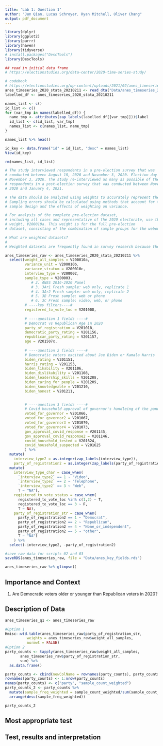```yaml
---
title: 'Lab 1: Question 1'
author: "Jun Qian, Lucas Schroyer, Ryan Mitchell, Oliver Chang"
output: pdf_document
---
```


```r
library(dplyr)
library(ggplot2) 
library(purrr)
library(haven)
library(tidyverse)
# install.packages("DescTools")
library(DescTools)
```

```r
## read in initial data frame
# https://electionstudies.org/data-center/2020-time-series-study/

# codebook
# https://electionstudies.org/wp-content/uploads/2021/02/anes_timeseries_2020_userguidecodebook_20210211.pdf
anes_timeseries_2020_stata_20210211 <- read_dta("Data/anes_timeseries_2020_stata_20210211.dta")
labelled_df <- anes_timeseries_2020_stata_20210211

names_list <- c()
id_list <- c()
for (var_tmp in names(labelled_df)) {
  name_tmp <- attributes(zap_labels(labelled_df[[var_tmp]]))$label
  id_list <- c(id_list, var_tmp)
  names_list <- c(names_list, name_tmp)
}

names_list %>% head()

id_key <- data.frame("id" = id_list, "desc" = names_list)
View(id_key)

rm(names_list, id_list)


```

``` r
# The study interviewed respondents in a pre-election survey that was
# conducted between August 18, 2020 and November 3, 2020. Election day was
# November 3, 2020. The study re-interviewed as many as possible of the same
# respondents in a post-election survey that was conducted between November 8,
# 2020 and January 4, 2021.

# The data should be analyzed using weights to accurately represent the population.
# Sampling errors should be calculated using methods that account for the complex
# sample design and the effects of weighting on variance.

# For analysis of the complete pre-election dataset,
# including all cases and representative of the 2020 electorate, use the full sample
# weight, V200010a. This weight is for the full pre-election
# dataset, consisting of the combination of sample groups for the webonly, mixed web, and mixed video modes, and the 2016-2020 panel cases combined. Most analyses should use this weight unless the sample group is intended to be limited to one of the subsets below

# What are weighted datasets?
# 
# Weighted datasets are frequently found in survey research because the respondents to a survey are sampled from a larger population of interest. The respondents to the sample represent themselves and others in their "weight class" who were not included in the sample. So the weights essentially inflate (or deflate) the value for each row in the dataset to represent the population.

anes_timeseries_raw <- anes_timeseries_2020_stata_20210211 %>% 
  select(weight_all_samples = V200010a,
         variance_unit = V200010b,
         variance_stratum = V200010c,
         interview_type = V200002,
         sample_type = V200003,
            # 2. ANES 2016-2020 Panel
            # 3. 3Ar1 Fresh sample: web only, replicate 1
            # 4. 3Ar2 Fresh sample: web only, replicate 2
            # 5. 3B Fresh sample: web or phone
            # 6. 3C Fresh sample: video, web, or phone
         # ----key filters----#
         registered_to_vote_loc = V201008,
         
         # ----question 1 fields ----#
         # Democrat vs Republican Age in 2020
         party_of_registration = V201018,
         democratic_party_rating = V201156,
         republican_party_rating = V201157,
         age = V201507x,
         
         # ----question 2 fields ----#
         # Democratic voters excited about Joe Biden or Kamala Harris
         biden_rating = V201151,
         harris_rating = V201153,
         biden_likability = V201106,
         biden_dislikability = V201108,
         biden_leadership_skills = V201208,
         biden_caring_for_people = V201209,
         biden_knowledgeable = V201210,
         biden_honest = V201211,

         
         # ----question 3 fields ----#
         # Covid household approval of governor's handleing of the pandemic
         voted_for_governor = V201066,
         voted_for_governor2 = V201067,
         voted_for_governor3 = V201070,
         voted_for_governor4 = V201073,
         gov_approval_covid_response = V201145,
         gov_approval_covid_response2 = V201146,
         covid_household_tested = V201624,
         covid_household_suspected = V201625
         ) %>% 
  mutate(
    interview_type2 = as.integer(zap_labels(interview_type)),
    party_of_registration2 = as.integer(zap_labels(party_of_registration))) %>% 
  mutate(
    interview_type_char = case_when(
      `interview_type2` == 1 ~ "Video",
      `interview_type2` == 2 ~ "Telephone",
      `interview_type2` == 3 ~ "Web",
      T ~ "NA"),
    registered_to_vote_status = case_when(
      registered_to_vote_loc %in% c(1,2) ~ T,
      registered_to_vote_loc == 3 ~ F,
      T ~ NA),
    party_of_registration_str = case_when(
      party_of_registration2 == 1 ~ "Democrat",
      party_of_registration2 == 2 ~ "Republican",
      party_of_registration2 == 4 ~ "None_or_independent",
      party_of_registration2 == 5 ~ "other",
      T ~ "NA")
    ) %>% 
  select(-interview_type2, -party_of_registration2)

#save raw data for scripts 02 and 03
saveRDS(anes_timeseries_raw, file = "Data/anes_key_fields.rds")

anes_timeseries_raw %>% glimpse()

```


## Importance and Context
<!-- You can (and should delete each of these comments lines in your final report) --> 
<!-- Explain why the reader should care about your research question. -->

1. Are Democratic voters older or younger than Republican voters in 2020?



## Description of Data
<!-- Explain how your research question is operationalized, including whether the variables you create are appropriate to study the concepts in question. --> 
<!-- What are some basic features of the data distribution? --> 
<!-- What changes do you make to the data and why? --> 

```r

anes_timeseries_q1 <- anes_timeseries_raw

#Option 1
Hmisc::wtd.table(anes_timeseries_raw$party_of_registration_str, 
          weights = anes_timeseries_raw$weight_all_samples,
          normwt = FALSE)
#Option 2
party_counts <- tapply(anes_timeseries_raw$weight_all_samples, 
       anes_timeseries_raw$party_of_registration_str, 
       sum) %>% 
  as.data.frame()

party_counts <- cbind(newColName = rownames(party_counts), party_counts)
rownames(party_counts) <- 1:nrow(party_counts)
names(party_counts) <- c("party", "sample_count_weighted")
party_counts_2 <- party_counts %>% 
  mutate(sample_freq_weighted = sample_count_weighted/sum(sample_count_weighted) * 100) %>% 
  arrange(desc(sample_freq_weighted)) 

party_counts_2
```


## Most appropriate test 
<!-- Explain which test is the most appropriate to answer your question and why it is the most appropriate --> 
<!-- List every assumption that your test requires and evaluate it. -->

## Test, results and interpretation
<!-- What are the results of your test? --> 
<!-- What do the results of this test mean? What is the practical significance? --> 